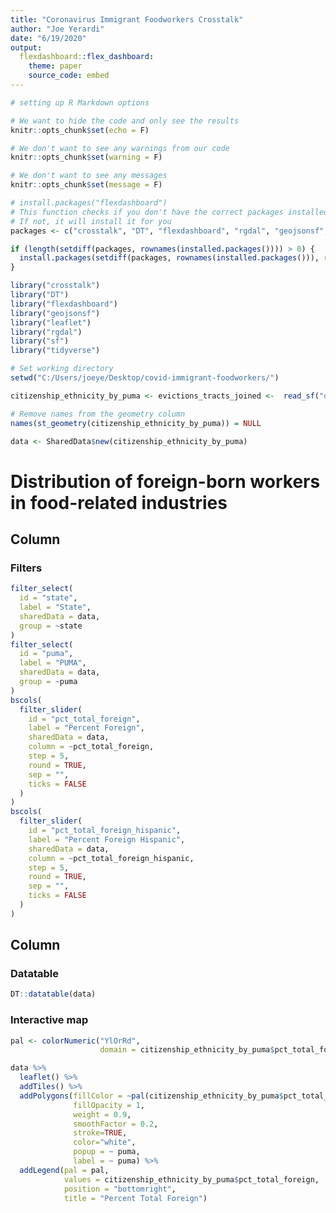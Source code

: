```yaml
---
title: "Coronavirus Immigrant Foodworkers Crosstalk"
author: "Joe Yerardi"
date: "6/19/2020"
output:
  flexdashboard::flex_dashboard:
    theme: paper
    source_code: embed
---
```


```r
# setting up R Markdown options

# We want to hide the code and only see the results
knitr::opts_chunk$set(echo = F)

# We don't want to see any warnings from our code
knitr::opts_chunk$set(warning = F)

# We don't want to see any messages
knitr::opts_chunk$set(message = F)
```

```r
# install.packages("flexdashboard")
# This function checks if you don't have the correct packages installed yet
# If not, it will install it for you
packages <- c("crosstalk", "DT", "flexdashboard", "rgdal", "geojsonsf", "leaflet", "sf", "tidyverse")

if (length(setdiff(packages, rownames(installed.packages()))) > 0) {
  install.packages(setdiff(packages, rownames(installed.packages())), repos = "http://cran.us.r-project.org")
}

library("crosstalk")
library("DT")
library("flexdashboard")
library("geojsonsf")
library("leaflet")
library("rgdal")
library("sf")
library("tidyverse")
```

```r
# Set working directory
setwd("C:/Users/joeye/Desktop/covid-immigrant-foodworkers/")
```

```r

citizenship_ethnicity_by_puma <- evictions_tracts_joined <-  read_sf("data/exported/citizenship_ethnicity_by_puma.json")

# Remove names from the geometry column
names(st_geometry(citizenship_ethnicity_by_puma)) = NULL

data <- SharedData$new(citizenship_ethnicity_by_puma)
```

Distribution of foreign-born workers in food-related industries {data-icon="ion-stats-bars"}
=====================================  

Column {data-width=200}
-------------------------------------

### Filters

```r
filter_select(
  id = "state",
  label = "State",
  sharedData = data,
  group = ~state
)
filter_select(
  id = "puma",
  label = "PUMA",
  sharedData = data,
  group = ~puma
)
bscols(
  filter_slider(
    id = "pct_total_foreign",
    label = "Percent Foreign",
    sharedData = data,
    column = ~pct_total_foreign,
    step = 5,
    round = TRUE,
    sep = "",
    ticks = FALSE
  )
)
bscols(
  filter_slider(
    id = "pct_total_foreign_hispanic",
    label = "Percent Foreign Hispanic",
    sharedData = data,
    column = ~pct_total_foreign_hispanic,
    step = 5,
    round = TRUE,
    sep = "",
    ticks = FALSE
  )
)
```

Column {data-width=800}
-------------------------------------

### Datatable

```r
DT::datatable(data)
```

### Interactive map

```r
pal <- colorNumeric("YlOrRd",
                    domain = citizenship_ethnicity_by_puma$pct_total_foreign)

data %>% 
  leaflet() %>% 
  addTiles() %>% 
  addPolygons(fillColor = ~pal(citizenship_ethnicity_by_puma$pct_total_foreign),
              fillOpacity = 1, 
              weight = 0.9, 
              smoothFactor = 0.2, 
              stroke=TRUE,
              color="white",
              popup = ~ puma,
              label = ~ puma) %>% 
  addLegend(pal = pal,
            values = citizenship_ethnicity_by_puma$pct_total_foreign,
            position = "bottomright",
            title = "Percent Total Foreign")
```